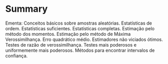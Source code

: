 # Summary

Ementa: Conceitos básicos sobre amostras aleatórias. Estatísticas de ordem. Estatísticas suficientes. Estatísticas completas. Estimação pelo método dos momentos. Estimação pelo método de Máxima Verossimilhança. Erro quadrático médio. Estimadores não viciados ótimos. Testes de razão de verossimilhança. Testes mais poderosos e uniformemente mais poderosos. Métodos para encontrar intervalos de confiança.